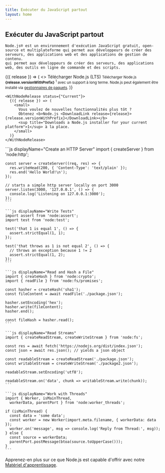```yaml
---
title: Exécuter du JavaScript partout
layout: home
---
```


<section>
  <WithBadge section="index" />

  <div>
    <h1 className="special">Exécuter du JavaScript partout</h1>

    Node.js® est un environnement d'exécution JavaScript gratuit, open-source et multiplateforme qui permet aux développeurs de créer des serveurs, des applications web et des applications de gestion de contenu.
    qui permet aux développeurs de créer des serveurs, des applications web, des outils en ligne de commande et des scripts.
  </div>

  <div>
    <WithNodeRelease status={['Active LTS', 'Maintenance LTS']}>
      {({ release }) => (
        <>
          <DownloadButton release={release}>Télécharger Node.js (LTS)</DownloadButton>
          <small>
            Télécharger Node.js  <b>{release.versionWithPrefix}</b>
            <sup title="Downloads a Node.js installer for your current platform">1</sup> avec un support à long terme.
              Node.js peut également être installé via <a href="/download/package-manager">gestionnaires de paquets</a>.
          </small>
        </>
      )}
    </WithNodeRelease>

    <WithNodeRelease status={"Current"}>
      {({ release }) => (
        <small>
          Vous voulez de nouvelles fonctionnalités plus tôt ?
          Obtenez <b>Node.js <DownloadLink release={release}>{release.versionWithPrefix}</DownloadLink></b>
          <sup title="Downloads a Node.js installer for your current platform">1</sup> à la place.
        </small>
      )}
    </WithNodeRelease>
  </div>
</section>

<section>
  <div>
    ```js displayName="Create an HTTP Server"
    import { createServer } from 'node:http';

    const server = createServer((req, res) => {
      res.writeHead(200, { 'Content-Type': 'text/plain' });
      res.end('Hello World!\n');
    });

    // starts a simple http server locally on port 3000
    server.listen(3000, '127.0.0.1', () => {
      console.log('Listening on 127.0.0.1:3000');
    });
    ```

    ```js displayName="Write Tests"
    import assert from 'node:assert';
    import test from 'node:test';

    test('that 1 is equal 1', () => {
      assert.strictEqual(1, 1);
    });

    test('that throws as 1 is not equal 2', () => {
      // throws an exception because 1 != 2
      assert.strictEqual(1, 2);
    });
    ```

    ```js displayName="Read and Hash a File"
    import { createHash } from 'node:crypto';
    import { readFile } from 'node:fs/promises';

    const hasher = createHash('sha1');
    const fileContent = await readFile('./package.json');

    hasher.setEncoding('hex');
    hasher.write(fileContent);
    hasher.end();

    const fileHash = hasher.read();
    ```

    ```js displayName="Read Streams"
    import { createReadStream, createWriteStream } from 'node:fs';

    const res = await fetch('https://nodejs.org/dist/index.json');
    const json = await res.json(); // yields a json object

    const readableStream = createReadStream('./package.json');
    const writableStream = createWriteStream('./package2.json');

    readableStream.setEncoding('utf8');

    readableStream.on('data', chunk => writableStream.write(chunk));
    ```

    ```js displayName="Work with Threads"
    import { Worker, isMainThread,
      workerData, parentPort } from 'node:worker_threads';

    if (isMainThread) {
      const data = 'some data';
      const worker = new Worker(import.meta.filename, { workerData: data });
      worker.on('message', msg => console.log('Reply from Thread:', msg));
    } else {
      const source = workerData;
      parentPort.postMessage(btoa(source.toUpperCase()));
    }
    ```
  </div>

  Apprenez-en plus sur ce que Node.js est capable d'offrir avec notre [Matériel d'apprentissage](/learn).
</section>
